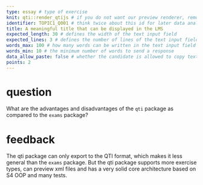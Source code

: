 ```yaml
---
type: essay # type of exercise
knit: qti::render_qtijs # if you do not want our preview renderer, remove this
identifier: TOPIC1_Q001 # think twice about this id for later data analysis!
title: A meaningful title that can be displayed in the LMS
expected_length: 30 # defines the width of the text input field
expected_lines: 3 # defines the number of lines of the text input field
words_max: 100 # how many words can be written in the text input field
words_min: 10 # the minimum number of words to send a response
data_allow_paste: false # whether the candidate is allowed to copy text from the clipboard
points: 2
---
```


# question

What are the advantages and disadvantages of the `qti` package as compared to the `exams` package?

# feedback

The qti package can only export to the QTI format, which makes it less general than the `exams` package. But the qti package supports more exercise types, can preview xml files and has a very solid core architecture based on S4 OOP and many tests.
